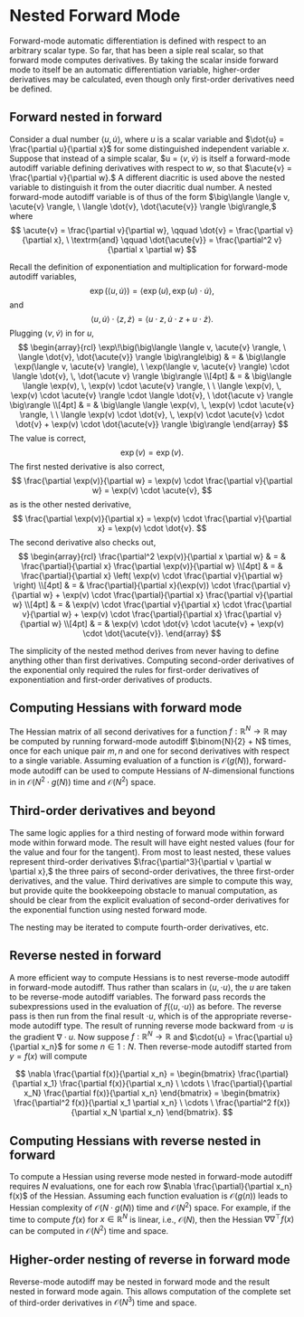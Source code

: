 # Nested Forward Mode

Forward-mode automatic differentiation is defined with respect to an
arbitrary scalar type.  So far, that has been a siple real scalar, so
that forward mode computes derivatives.  By taking the scalar inside
forward mode to itself be an automatic differentiation variable,
higher-order derivatives may be calculated, even though only
first-order derivatives need be defined.

## Forward nested in forward

Consider a dual number $\langle u, \dot{u} \rangle,$ where $u$ is a
scalar variable and $\dot{u} = \frac{\partial u}{\partial x}$ for some
distinguished independent variable $x$.  Suppose that instead of a
simple scalar, $u = $\langle v, \acute{v} \rangle$ is itself a
forward-mode autodiff variable defining derivatives with respect to
$w$, so that $\acute{v} = \frac{\partial v}{\partial w}.$ A different
diacritic is used above the nested variable to distinguish it from the
outer diacritic dual number.  A nested forward-mode autodiff variable
is of thus of the form $\big\langle \langle v, \acute{v} \rangle, \ \langle
\dot{v}, \dot{\acute{v}} \rangle \big\rangle,$ where
$$
\acute{v} = \frac{\partial v}{\partial w},
\qquad
\dot{v} = \frac{\partial v}{\partial x}, \ \textrm{and}
\qquad
\dot{\acute{v}} = \frac{\partial^2 v}{\partial x \partial w}
$$

Recall the definition of exponentiation and multiplication for forward-mode autodiff
variables,
$$
\exp(\langle u, \dot{u} \rangle)
= \langle \exp(u), \exp(u) \cdot \dot{u} \rangle,
$$
and
$$
\langle u, \dot{u} \rangle
\cdot \langle z, \dot{z} \rangle
= \langle u \cdot z, \dot{u} \cdot z + u \cdot \dot{z} \rangle.
$$
Plugging $\langle v, \acute{v} \rangle$ in for $u,$
$$
\begin{array}{rcl}
\exp\!\big(\big\langle \langle v, \acute{v} \rangle, \
     \langle \dot{v}, \dot{\acute{v}} \rangle \big\rangle\big)
& = &
\big\langle \exp(\langle v, \acute{v} \rangle), \
          \exp(\langle v, \acute{v} \rangle)
	  \cdot \langle \dot{v}, \, \dot{\acute v} \rangle
\big\rangle
\\[4pt]
& = &
\big\langle \langle \exp(v), \, \exp(v) \cdot \acute{v} \rangle, \ \
        \langle \exp(v), \, \exp(v) \cdot \acute{v} \rangle
          \cdot \langle \dot{v}, \ \dot{\acute v} \rangle
\big\rangle	
\\[4pt]
& = &
\big\langle \langle \exp(v), \, \exp(v) \cdot \acute{v} \rangle, \ \
        \langle \exp(v) \cdot \dot{v}, \,
	        \exp(v) \cdot \acute{v} \cdot \dot{v}
		+ \exp(v) \cdot \dot{\acute{v}} \rangle
\big\rangle	
\end{array}
$$
The value is correct,
$$
\exp(v) = \exp(v).
$$
The first nested derivative is also correct,
$$
\frac{\partial \exp(v)}{\partial w} = \exp(v) \cdot \frac{\partial
v}{\partial w} = \exp(v) \cdot \acute{v},
$$
as is the other nested derivative,
$$
\frac{\partial \exp(v)}{\partial x} = \exp(v) \cdot \frac{\partial
v}{\partial x} = \exp(v) \cdot \dot{v}.
$$
The second derivative also checks out,
$$
\begin{array}{rcl}
\frac{\partial^2 \exp(v)}{\partial x \partial w}
& = & \frac{\partial}{\partial x} \frac{\partial \exp(v)}{\partial w}
\\[4pt]
& = & \frac{\partial}{\partial x}
        \left( \exp(v) \cdot \frac{\partial v}{\partial w} \right)
\\[4pt]
& = &
\frac{\partial}{\partial x}(\exp(v))
  \cdot \frac{\partial v}{\partial w}
+ \exp(v) \cdot \frac{\partial}{\partial x} \frac{\partial v}{\partial w}       
\\[4pt]
& = &
\exp(v) \cdot \frac{\partial v}{\partial x} \cdot \frac{\partial v}{\partial w}
+ \exp(v) \cdot \frac{\partial}{\partial x} \frac{\partial v}{\partial w}       
\\[4pt]
& = &
\exp(v) \cdot \dot{v} \cdot \acute{v}
+ \exp(v) \cdot \dot{\acute{v}}.
\end{array}
$$

The simplicity of the nested method derives from never having to
define anything other than first derivatives.  Computing second-order
derivatives of the exponential only required the rules for first-order
derivatives of exponentiation and first-order derivatives of products.

## Computing Hessians with forward mode

The Hessian matrix of all second derivatives for a function
$f:\mathbb{R}^N \rightarrow \mathbb{R}$ may be computed by running
forward-mode autodiff $\binom{N}{2} + N$ times, once for each unique
pair ${m, n}$ and one for second derivatives with respect to a single
variable.  Assuming evaluation of a function is $\mathcal{O}(g(N))$,
forward-mode autodiff can be used to compute Hessians of
$N$-dimensional functions in in $\mathcal{O}(N^2 \cdot g(N))$ time
and $\mathcal{O}(N^2)$ space.  


## Third-order derivatives and beyond

The same logic applies for a third nesting of forward mode within
forward mode within forward mode.  The result will have eight nested
values (four for the value and four for the tangent).  From most to
least nested, these values represent third-order derivatives
$\frac{\partial^3}{\partial v \partial w \partial x},$ the three pairs
of second-order derivatives, the three first-order derivatives, and
the value.  Third derivatives are simple to compute this way, but
provide quite the bookkeepoing obstacle to manual computation, as
should be clear from the explicit evaluation of second-order
derivatives for the exponential function using nested forward mode. 

The nesting may be iterated to compute fourth-order derivatives, etc.

## Reverse nested in forward

A more efficient way to compute Hessians is to nest reverse-mode
autodiff in forward-mode autodiff.  Thus rather than scalars in
$\langle u, \cdot{u} \rangle,$ the $u$ are taken to be reverse-mode
autodiff variables.  The forward pass records the subexpressions used
in the evaluation of $f(\langle u, \cdot u \rangle)$ as before.  The
reverse pass is then run from the final result $\cdot{u}$,
which is of the appropriate reverse-mode autodiff type.  The
result of running reverse mode backward from $\cdot{u}$ is the
gradient $\nabla \cdot{u}.$  Now suppose $f : \mathbb{R}^N \rightarrow
\mathbb{R}$ and $\cdot{u} = \frac{\partial u}{\partial x_n}$ for some
$n \in 1{:}N.$  Then reverse-mode autodiff started from $y = f(x)$
will compute 

$$
\nabla \frac{\partial f(x)}{\partial x_n}
=
\begin{bmatrix}
\frac{\partial}{\partial x_1} \frac{\partial f(x)}{\partial x_n}
\ \cdots \
\frac{\partial}{\partial x_N} \frac{\partial f(x)}{\partial x_n}
\end{bmatrix}
=
\begin{bmatrix}
\frac{\partial^2 f(x)}{\partial x_1 \partial x_n}
\ \cdots \
\frac{\partial^2 f(x)}{\partial x_N \partial x_n}
\end{bmatrix}.
$$

## Computing Hessians with reverse nested in forward

To compute a Hessian using reverse mode nested in forward-mode
autodiff requires $N$ evaluations, one for each row $\nabla
\frac{\partial}{\partial x_n} f(x)$ of the Hessian.  Assuming each
function evaluation is $\mathcal{O}(g(n))$ leads to Hessian complexity
of $\mathcal{O}(N \cdot g(N))$ time and $\mathcal{O}(N^2)$ space.  For
example, if the time to compute $f(x)$ for $x \in \mathbb{R}^N$ is
linear, i.e., $\mathcal{O}(N),$ then the Hessian $\nabla \nabla^{\top}
f(x)$ can be computed in $\mathcal{O}(N^2)$ time and space.

## Higher-order nesting of reverse in forward mode

Reverse-mode autodiff may be nested in forward mode and the result
nested in forward mode again.  This allows computation of the complete
set of third-order derivatives in $\mathcal{O}(N^3)$ time and space.  